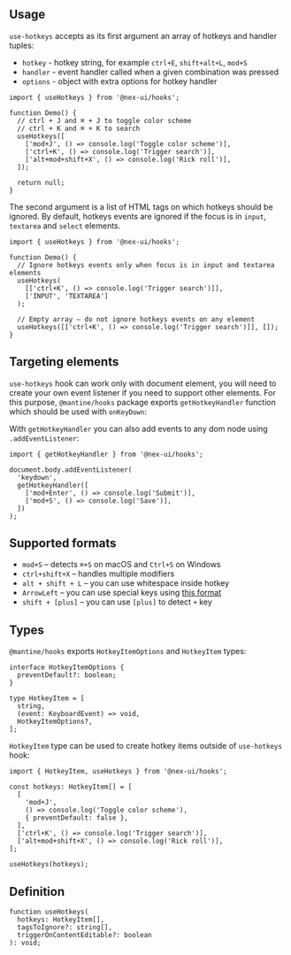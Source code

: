 

## Usage

`use-hotkeys` accepts as its first argument an array of hotkeys and handler tuples:

- `hotkey` - hotkey string, for example `ctrl+E`, `shift+alt+L`, `mod+S`
- `handler` - event handler called when a given combination was pressed
- `options` - object with extra options for hotkey handler

```tsx
import { useHotkeys } from '@nex-ui/hooks';

function Demo() {
  // ctrl + J and ⌘ + J to toggle color scheme
  // ctrl + K and ⌘ + K to search
  useHotkeys([
    ['mod+J', () => console.log('Toggle color scheme')],
    ['ctrl+K', () => console.log('Trigger search')],
    ['alt+mod+shift+X', () => console.log('Rick roll')],
  ]);

  return null;
}
```

The second argument is a list of HTML tags on which hotkeys should be ignored.
By default, hotkeys events are ignored if the focus is in `input`, `textarea` and `select` elements.

```tsx
import { useHotkeys } from '@nex-ui/hooks';

function Demo() {
  // Ignore hotkeys events only when focus is in input and textarea elements
  useHotkeys(
    [['ctrl+K', () => console.log('Trigger search')]],
    ['INPUT', 'TEXTAREA']
  );

  // Empty array – do not ignore hotkeys events on any element
  useHotkeys([['ctrl+K', () => console.log('Trigger search')]], []);
}
```

## Targeting elements

`use-hotkeys` hook can work only with document element, you will need to create your own event listener
if you need to support other elements. For this purpose, `@mantine/hooks` package exports `getHotkeyHandler` function
which should be used with `onKeyDown`:

<Demo data={HooksDemos.useHotkeysDemo} />

With `getHotkeyHandler` you can also add events to any dom node using `.addEventListener`:

```tsx
import { getHotkeyHandler } from '@nex-ui/hooks';

document.body.addEventListener(
  'keydown',
  getHotkeyHandler([
    ['mod+Enter', () => console.log('Submit')],
    ['mod+S', () => console.log('Save')],
  ])
);
```

## Supported formats

- `mod+S` – detects `⌘+S` on macOS and `Ctrl+S` on Windows
- `ctrl+shift+X` – handles multiple modifiers
- `alt + shift + L` – you can use whitespace inside hotkey
- `ArrowLeft` – you can use special keys using [this format](https://developer.mozilla.org/en-US/docs/Web/API/KeyboardEvent/key/Key_Values)
- `shift + [plus]` – you can use `[plus]` to detect `+` key

## Types

`@mantine/hooks` exports `HotkeyItemOptions` and `HotkeyItem` types:

```tsx
interface HotkeyItemOptions {
  preventDefault?: boolean;
}

type HotkeyItem = [
  string,
  (event: KeyboardEvent) => void,
  HotkeyItemOptions?,
];
```

`HotkeyItem` type can be used to create hotkey items outside of `use-hotkeys` hook:

```tsx
import { HotkeyItem, useHotkeys } from '@nex-ui/hooks';

const hotkeys: HotkeyItem[] = [
  [
    'mod+J',
    () => console.log('Toggle color scheme'),
    { preventDefault: false },
  ],
  ['ctrl+K', () => console.log('Trigger search')],
  ['alt+mod+shift+X', () => console.log('Rick roll')],
];

useHotkeys(hotkeys);
```

## Definition

```tsx
function useHotkeys(
  hotkeys: HotkeyItem[],
  tagsToIgnore?: string[],
  triggerOnContentEditable?: boolean
): void;
```
